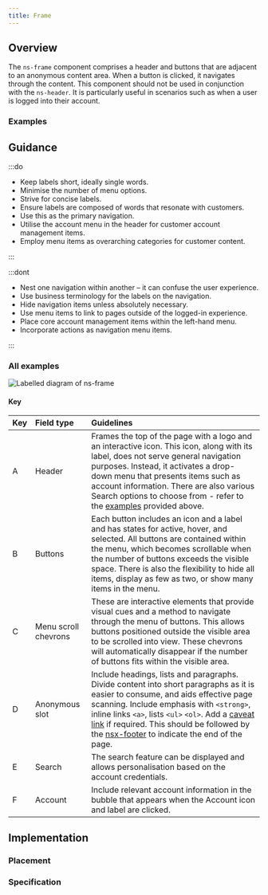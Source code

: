 ```yaml
---
title: Frame
---
```




## Overview

<CompDetails name={componentName} />

The `ns-frame` component comprises a header and buttons that are adjacent to an anonymous content area. When a button is clicked, it navigates through the content. This component should not be used in conjunction with the `ns-header`. It is particularly useful in scenarios such as when a user is logged into their account.

### Examples

<ExampleViewer type="standard" />

## Guidance

:::do

- Keep labels short, ideally single words.
- Minimise the number of menu options.
- Strive for concise labels.
- Ensure labels are composed of words that resonate with customers.
- Use this as the primary navigation.
- Utilise the account menu in the header for customer account management items.
- Employ menu items as overarching categories for customer content.

:::

:::dont

- Nest one navigation within another – it can confuse the user experience.
- Use business terminology for the labels on the navigation.
- Hide navigation items unless absolutely necessary.
- Use menu items to link to pages outside of the logged-in experience.
- Place core account management items within the left-hand menu.
- Incorporate actions as navigation menu items.

:::

### All examples

![Labelled diagram of ns-frame](@assets/components/ns-frame/guidance.webp)

#### Key

| Key | Field type | Guidelines |
| :--- | :--- | :--- |
| <span class="marker">A</span> | Header | Frames the top of the page with a logo and an interactive icon. This icon, along with its label, does not serve general navigation purposes. Instead, it activates a drop-down menu that presents items such as account information. There are also various Search options to choose from - refer to the [examples](/components/ns-frame#examples) provided above. |
| <span class="marker">B</span> | Buttons | Each button includes an icon and a label and has states for active, hover, and selected. All buttons are contained within the menu, which becomes scrollable when the number of buttons exceeds the visible space. There is also the flexibility to hide all items, display as few as two, or show many items in the menu. |
| <span class="marker">C</span> | Menu scroll chevrons | These are interactive elements that provide visual cues and a method to navigate through the menu of buttons. This allows buttons positioned outside the visible area to be scrolled into view. These chevrons will automatically disappear if the number of buttons fits within the visible area. |
| <span class="marker">D</span> | Anonymous slot | Include headings, lists and paragraphs. Divide content into short paragraphs as it is easier to consume, and aids effective page scanning. Include emphasis with `<strong>`, inline links `<a>`, lists `<ul>` `<ol>`. Add a [caveat link](/components/ns-caveat) if required. This should be followed by the [nsx-footer](/components/nsx-footer) to indicate the end of the page. |
| <span class="marker">E</span> | Search | The search feature can be displayed and allows personalisation based on the account credentials. |
| <span class="marker">F</span> | Account | Include relevant account information in the bubble that appears when the Account icon and label are clicked.  |

## Implementation

### Placement

<Placement name={componentName} />

### Specification

<Specification name={componentName} />

